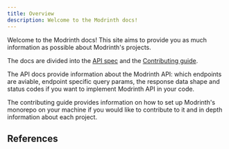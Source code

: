 ```yaml
---
title: Overview
description: Welcome to the Modrinth docs!
---
```



Welcome to the Modrinth docs! This site aims to provide you as much information as possible about Modrinth's projects.

The docs are divided into the [API spec](/api) and the [Contributing guide](/contributing/overview).

The API docs provide information about the Modrinth API: which endpoints are aviable, endpoint specific query params, the response data shape and status codes if you want to implement Modrinth API in your code.

The contributing guide provides information on how to set up Modrinth's monorepo on your machine if you would like to contribute to it and in depth information about each project.

## References

<CardGrid>
   <LinkCard title="API docs" href="/api" />
   <LinkCard title="Contributing guide" href="/contributing/overview" />
</CardGrid>